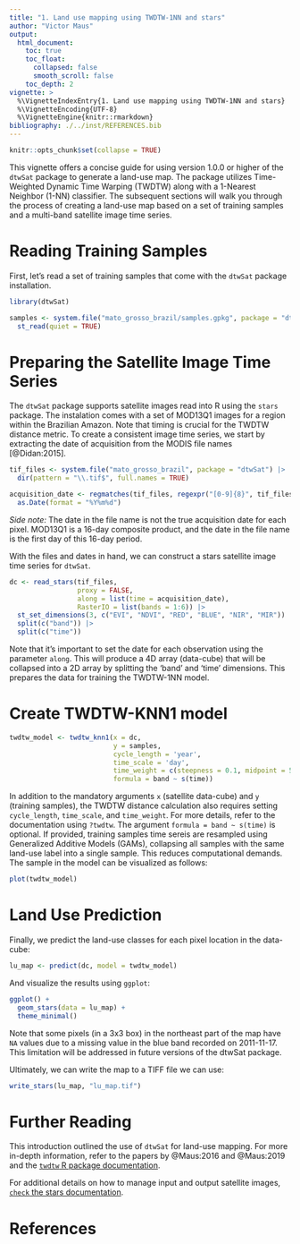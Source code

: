 ```yaml
---
title: "1. Land use mapping using TWDTW-1NN and stars"
author: "Victor Maus"
output:
  html_document:
    toc: true
    toc_float:
      collapsed: false
      smooth_scroll: false
    toc_depth: 2
vignette: >
  %\VignetteIndexEntry{1. Land use mapping using TWDTW-1NN and stars}
  %\VignetteEncoding{UTF-8}
  %\VignetteEngine{knitr::rmarkdown}
bibliography: ./../inst/REFERENCES.bib
---
```


```r
knitr::opts_chunk$set(collapse = TRUE)
```

This vignette offers a concise guide for using version 1.0.0 or higher of the `dtwSat` package to generate a land-use map.
The package utilizes Time-Weighted Dynamic Time Warping (TWDTW) along with a 1-Nearest Neighbor (1-NN) classifier.
The subsequent sections will walk you through the process of creating a land-use map based on a set of training samples 
and a multi-band satellite image time series.

# Reading Training Samples

First, let's read a set of training samples that come with the `dtwSat` package installation.

```r
library(dtwSat)

samples <- system.file("mato_grosso_brazil/samples.gpkg", package = "dtwSat") |>
  st_read(quiet = TRUE)
```

# Preparing the Satellite Image Time Series

The `dtwSat` package supports satellite images read into R using the `stars` package.
The instalation comes with a set of MOD13Q1 images for a region within the Brazilian Amazon.
Note that timing is crucial for the TWDTW distance metric. To create a consistent image time series, 
we start by extracting the date of acquisition from the MODIS file names [@Didan:2015].

```r
tif_files <- system.file("mato_grosso_brazil", package = "dtwSat") |>
  dir(pattern = "\\.tif$", full.names = TRUE)

acquisition_date <- regmatches(tif_files, regexpr("[0-9]{8}", tif_files)) |>
  as.Date(format = "%Y%m%d")
```

*Side note:* The date in the file name is not the true acquisition date for each pixel.
MOD13Q1 is a 16-day composite product, and the date in the file name is the first day of this 16-day period.

With the files and dates in hand, we can construct a stars satellite image time series for `dtwSat`.

```r
dc <- read_stars(tif_files,
                 proxy = FALSE,
                 along = list(time = acquisition_date),
                 RasterIO = list(bands = 1:6)) |>
  st_set_dimensions(3, c("EVI", "NDVI", "RED", "BLUE", "NIR", "MIR")) |>
  split(c("band")) |>
  split(c("time"))
```

Note that it's important to set the date for each observation using the parameter `along`.
This will produce a 4D array (data-cube) that will be collapsed into a 2D array by splitting 
the 'band' and 'time' dimensions. This prepares the data for training the TWDTW-1NN model.

# Create TWDTW-KNN1 model

```r
twdtw_model <- twdtw_knn1(x = dc, 
                          y = samples,
                          cycle_length = 'year',
                          time_scale = 'day',
                          time_weight = c(steepness = 0.1, midpoint = 50),
                          formula = band ~ s(time))
```

In addition to the mandatory arguments `x` (satellite data-cube) and `y` (training samples), 
the TWDTW distance calculation also requires setting `cycle_length`, `time_scale`, and `time_weight`.
For more details, refer to the documentation using `?twdtw`. The argument `formula = band ~ s(time)` is optional.
If provided, training samples time sereis are resampled using Generalized Additive Models (GAMs), 
collapsing all samples with the same land-use label into a single sample. This reduces computational 
demands. The sample in the model can be visualized as follows:

```r
plot(twdtw_model)
```


# Land Use Prediction

Finally, we predict the land-use classes for each pixel location in the data-cube:

```r
lu_map <- predict(dc, model = twdtw_model)
```

And visualize the results using `ggplot`:

```r
ggplot() +
  geom_stars(data = lu_map) +
  theme_minimal()
```

Note that some pixels (in a 3x3 box) in the northeast part of the map have `NA` values due 
to a missing value in the blue band recorded on 2011-11-17. This limitation will be addressed 
in future versions of the dtwSat package.

Ultimately, we can write the map to a TIFF file we can use:

```r
write_stars(lu_map, "lu_map.tif")
```

# Further Reading

This introduction outlined the use of `dtwSat` for land-use mapping. 
For more in-depth information, refer to the papers by @Maus:2016 and @Maus:2019 and the 
[`twdtw` R package documentation](https://cran.r-project.org/web/packages/twdtw).

For additional details on how to manage input and output satellite images, 
[`check` the stars documentation](https://cran.r-project.org/web/packages/stars).

# References
